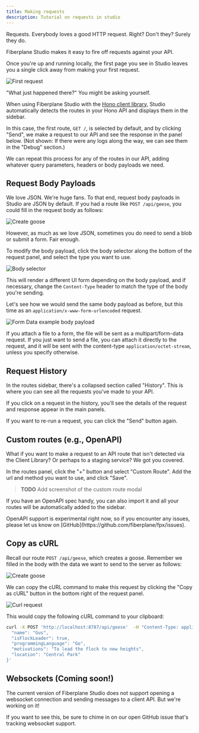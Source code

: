 ```yaml
---
title: Making requests
description: Tutorial on requests in studio
---
```




Requests. Everybody loves a good HTTP request. Right? Don't they? Surely they do.

Fiberplane Studio makes it easy to fire off requests against your API.

Once you're up and running locally, the first page you see in Studio leaves you a single click away from making your first request.

<Image src={FirstRequest} alt="First request" />

"What just happened there?" You might be asking yourself.

When using Fiberplane Studio with the [Hono client library](/docs/components/client-library/), Studio automatically detects the routes in your Hono API and displays them in the sidebar.

In this case, the first route, `GET /`, is selected by default, and by clicking "Send", we make a request to our API and see the response in the panel below.
(Not shown: If there were any logs along the way, we can see them in the "Debug" section.)

We can repeat this process for any of the routes in our API, adding whatever query parameters, headers or body payloads we need.

## Request Body Payloads

We love JSON. We're huge fans. To that end, request body payloads in Studio are JSON by default. If you had a route like `POST /api/geese`, you could fill in the request body as follows:

<Image src={CreateGoose} alt="Create goose" />

However, as much as we love JSON, sometimes you do need to send a blob or submit a form. Fair enough.

To modify the body payload, click the body selector along the bottom of the request panel, and select the type you want to use.

<Image src={BodySelector} alt="Body selector" />

This will render a different UI form depending on the body payload, and if necessary, change the `Content-Type` header to match the type of the body you're sending.

Let's see how we would send the same body payload as before, but this time as an `application/x-www-form-urlencoded` request.

<Image src={FormBodyExample} alt="Form Data example body payload" />

If you attach a file to a form, the file will be sent as a multipart/form-data request. If you just want to send a file, you can attach it directly to the request, and it will be sent with the content-type `application/octet-stream`, unless you specify otherwise.

## Request History

In the routes sidebar, there's a collapsed section called "History". This is where you can see all the requests you've made to your API.

If you click on a request in the history, you'll see the details of the request and response appear in the main panels.

If you want to re-run a request, you can click the "Send" button again.

## Custom routes (e.g., OpenAPI)

What if you want to make a request to an API route that isn't detected via the Client Library? Or perhaps to a staging service? We got you covered.

In the routes panel, click the "+" button and select "Custom Route". Add the url and method you want to use, and click "Save".

> **TODO** Add screenshot of the custom route modal

If you have an OpenAPI spec handy, you can also import it and all your routes will be automatically added to the sidebar.

<Aside>
OpenAPI support is experimental right now, so if you encounter any issues, please let us know on [GitHub](https://github.com/fiberplane/fpx/issues).
</Aside>


## Copy as cURL

Recall our route `POST /api/geese`, which creates a goose. Remember we filled in the body with the data we want to send to the server as follows:

<Image src={CreateGoose} alt="Create goose" />

We can copy the cURL command to make this request by clicking the "Copy as cURL" button in the bottom right of the request panel.

<Image src={CurlRequest} alt="Curl request" />

This would copy the following cURL command to your clipboard:

```sh
curl -X POST 'http://localhost:8787/api/geese'  -H "Content-Type: application/json" -d '{
  "name": "Gus",
  "isFlockLeader": true,
  "programmingLanguage": "Go",
  "motivations": "To lead the flock to new heights",
  "location": "Central Park"
}'
```

## Websockets (Coming soon!)

The current version of Fiberplane Studio does not support opening a websocket connection and sending messages to a client API. But we're working on it!

If you want to see this, be sure to chime in on our open GitHub issue that's tracking websocket support.

<LinkCard
  title="Follow along on GitHub"
  description="We're always looking for feedback and contributions. If you have any ideas or suggestions for Websocket support, please let us know on GitHub."
  href="https://github.com/fiberplane/fpx/issues/181"
  icon="external"
/>
